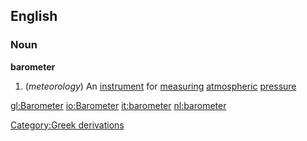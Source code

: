 ==English==
===Noun===
{{wikipedia}}
'''barometer'''
#(''meteorology'') An [[instrument]] for [[measuring]] [[atmospheric]] [[pressure]]
[[Category:Greek derivations]]

[[gl:Barometer]]
[[io:Barometer]]
[[it:barometer]]
[[nl:barometer]]